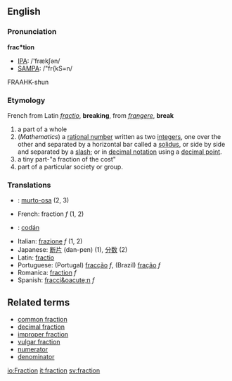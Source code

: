 ==English==
===Pronunciation===

'''frac*tion'''
*[[IPA]]: /'frækʃən/
*[[SAMPA]]: /"fr{kS=n/
FRAAHK-shun
===Etymology===

French from Latin ''[[fractio]]'', '''breaking''', from ''[[frangere]]'', '''break'''

# a part of a whole
# (''Mathematics'') a [[rational number]] written as two [[integer]]s, one over the other and separated by a horizontal bar called a [[solidus]], or side by side and separated by a [[slash]]; or in [[decimal notation]] using a [[decimal point]].
# a tiny part-"a fraction of the cost"
# part of a particular society or group.

===Translations===
*{{msg:fi}}: [[murto-osa]] (2, 3)
*French: fraction ''f'' (1, 2)
*{{ga}}: [[codán]]
*Italian: [[frazione]] ''f'' (1, 2)
*Japanese: [[断片]] (dan-pen) (1), [[分数]] (2)
*Latin: [[fractio]]
*Portuguese: (Portugal) [[fracção]] ''f'', (Brazil) [[fração]] ''f''
*Romanica: [[fraction]] ''f''
*Spanish: [[fracci&oacute;n]] ''f''

==Related terms==
*[[common fraction]]
*[[decimal fraction]]
*[[improper fraction]]
*[[vulgar fraction]]
*[[numerator]]
*[[denominator]]

[[io:Fraction]]
[[it:fraction]]
[[sv:fraction]]